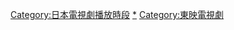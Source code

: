 {{Catnav|頁面分類|...|日本電視|日本電視台|朝日電視台}}
{{Catnav|頁面分類|...|各國電視|日本電視|日本电视节目|日本電視節目列表}}

{{catmore|朝日電視台週三晚間九點刑事連續劇}}

[[Category:日本電視劇播放時段|Category:日本電視劇播放時段]]
[[Category:朝日電視台警匪電視劇|*]]
[[Category:東映電視劇|Category:東映電視劇]]